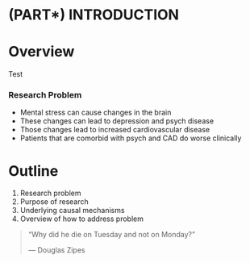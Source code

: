 \mainmatter

# (PART\*) INTRODUCTION {-}

# Overview
Test

### Research Problem

-   Mental stress can cause changes in the brain\
-   These changes can lead to depression and psych disease\
-   Those changes lead to increased cardiovascular disease\
-   Patients that are comorbid with psych and CAD do worse clinically


# Outline

1.  Research problem
1.  Purpose of research
1.  Underlying causal mechanisms
1.  Overview of how to address problem


> "Why did he die on Tuesday and not on Monday?"
>
> --- Douglas Zipes

